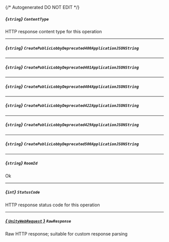 {/* Autogenerated DO NOT EDIT  */}
##### *{`string`}* `ContentType`
HTTP response content type for this operation

---
##### *{`string`}* `CreatePublicLobbyDeprecated400ApplicationJSONString`

---
##### *{`string`}* `CreatePublicLobbyDeprecated401ApplicationJSONString`

---
##### *{`string`}* `CreatePublicLobbyDeprecated404ApplicationJSONString`

---
##### *{`string`}* `CreatePublicLobbyDeprecated422ApplicationJSONString`

---
##### *{`string`}* `CreatePublicLobbyDeprecated429ApplicationJSONString`

---
##### *{`string`}* `CreatePublicLobbyDeprecated500ApplicationJSONString`

---
##### *{`string`}* `RoomId`
Ok

---
##### *{`int`}* `StatusCode`
HTTP response status code for this operation

---
##### [*{ `UnityWebRequest` }*](https://docs.unity3d.com/2021.3/Documentation/ScriptReference/Networking.UnityWebRequest.html) `RawResponse`
Raw HTTP response; suitable for custom response parsing

